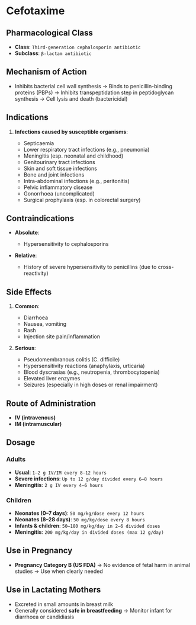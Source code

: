 # Cefotaxime

## Pharmacological Class

- **Class**: `Third-generation cephalosporin antibiotic`
- **Subclass**: `β-lactam antibiotic`

## Mechanism of Action

- Inhibits bacterial cell wall synthesis
  → Binds to penicillin-binding proteins (PBPs)
  → Inhibits transpeptidation step in peptidoglycan synthesis
  → Cell lysis and death (bactericidal)

## Indications

1. **Infections caused by susceptible organisms**:

   - Septicaemia
   - Lower respiratory tract infections (e.g., pneumonia)
   - Meningitis (esp. neonatal and childhood)
   - Genitourinary tract infections
   - Skin and soft tissue infections
   - Bone and joint infections
   - Intra-abdominal infections (e.g., peritonitis)
   - Pelvic inflammatory disease
   - Gonorrhoea (uncomplicated)
   - Surgical prophylaxis (esp. in colorectal surgery)

## Contraindications

- **Absolute**:

  - Hypersensitivity to cephalosporins

- **Relative**:

  - History of severe hypersensitivity to penicillins (due to cross-reactivity)

## Side Effects

1. **Common**:

   - Diarrhoea
   - Nausea, vomiting
   - Rash
   - Injection site pain/inflammation

2. **Serious**:

   - Pseudomembranous colitis (C. difficile)
   - Hypersensitivity reactions (anaphylaxis, urticaria)
   - Blood dyscrasias (e.g., neutropenia, thrombocytopenia)
   - Elevated liver enzymes
   - Seizures (especially in high doses or renal impairment)

## Route of Administration

- **IV (intravenous)**
- **IM (intramuscular)**

## Dosage

### Adults

- **Usual**: `1–2 g IV/IM every 8–12 hours`
- **Severe infections**: `Up to 12 g/day divided every 6–8 hours`
- **Meningitis**: `2 g IV every 4–6 hours`

### Children

- **Neonates (0–7 days)**: `50 mg/kg/dose every 12 hours`
- **Neonates (8–28 days)**: `50 mg/kg/dose every 8 hours`
- **Infants & children**: `50–180 mg/kg/day in 2–6 divided doses`
- **Meningitis**: `200 mg/kg/day in divided doses (max 12 g/day)`

## Use in Pregnancy

- **Pregnancy Category B (US FDA)**
  → No evidence of fetal harm in animal studies
  → Use when clearly needed

## Use in Lactating Mothers

- Excreted in small amounts in breast milk
- Generally considered **safe in breastfeeding**
  → Monitor infant for diarrhoea or candidiasis
